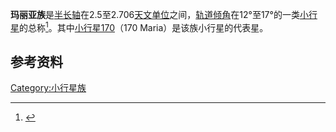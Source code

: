 '''玛丽亚族'''是[[半长轴|半长轴]]在2.5至2.706[[天文单位|天文单位]]之间，[[轨道倾角|轨道倾角]]在12°至17°的一类[[小行星|小行星]]的总称<ref>{{Cite web |url=http://www.easysky.de/eng/screenshots/index.htm |title=EasySky - Screenshots<!-- Bot generated title --> |accessdate=2011-09-03 |archive-date=2012-07-02 |archive-url=https://www.webcitation.org/68r6xcOP6?url=http://www.easysky.de/eng/screenshots/index.htm |dead-url=yes }}</ref>。其中[[小行星170|小行星170]]（170 Maria）是该族小行星的代表星。

== 参考资料 ==
{{Reflist}}

[[Category:小行星族|Category:小行星族]]